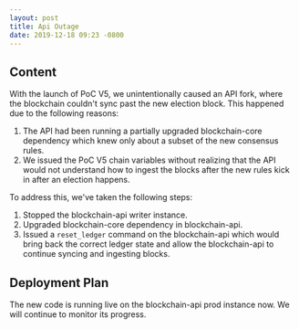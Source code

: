 ```yaml
---
layout: post
title: Api Outage
date: 2019-12-18 09:23 -0800
---
```


## Content

With the launch of PoC V5, we unintentionally caused an API fork, where the blockchain couldn't sync
past the new election block. This happened due to the following reasons:

<!--truncate-->

1. The API had been running a partially upgraded blockchain-core dependency which knew only about a
   subset of the new consensus rules.
2. We issued the PoC V5 chain variables without realizing that the API would not understand how to
   ingest the blocks after the new rules kick in after an election happens.

To address this, we've taken the following steps:

1. Stopped the blockchain-api writer instance.
2. Upgraded blockchain-core dependency in blockchain-api.
3. Issued a `reset_ledger` command on the blockchain-api which would bring back the correct ledger
   state and allow the blockchain-api to continue syncing and ingesting blocks.

## Deployment Plan

The new code is running live on the blockchain-api prod instance now. We will continue to monitor
its progress.
